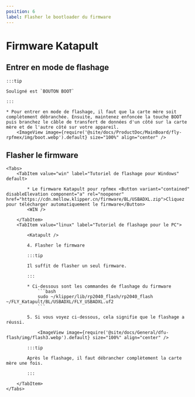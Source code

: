 ```yaml
---
position: 6
label: Flasher le bootloader du firmware
---
```



# Firmware Katapult



## Entrer en mode de flashage

    :::tip

    Souligné est `BOUTON BOOT`

    :::

    * Pour entrer en mode de flashage, il faut que la carte mère soit complètement débranchée. Ensuite, maintenez enfoncée la touche BOOT puis branchez le câble de transfert de données d'un côté sur la carte mère et de l'autre côté sur votre appareil.
        <ImageView image={require('@site/docs/ProductDoc/MainBoard/fly-rpfmex/img/boot.webp').default} size="100%" align="center" />

## Flasher le firmware
    <Tabs>
        <TabItem value="win" label="Tutoriel de flashage pour Windows" default>

            * Le firmware Katapult pour rpfmex <Button variant="contained" disableElevation component="a" rel="noopener" href="https://cdn.mellow.klipper.cn/firmware/BL/USBADXL.zip">Cliquez pour télécharger automatiquement le firmware</Button>
            <WIN />
            
        </TabItem>
        <TabItem value="linux" label="Tutoriel de flashage pour le PC">
            
            <Katapult />

            4. Flasher le firmware

            :::tip

            Il suffit de flasher un seul firmware.

            :::

            * Ci-dessous sont les commandes de flashage du firmware
                ```bash
                sudo ~/klipper/lib/rp2040_flash/rp2040_flash ~/FLY_Katapult/BL/USBADXL/FLY_USBADXL.uf2
                ```

            5. Si vous voyez ci-dessous, cela signifie que le flashage a réussi.

                <ImageView image={require('@site/docs/General/dfu-flash/img/flash3.webp').default} size="100%" align="center" />

            :::tip

            Après le flashage, il faut débrancher complètement la carte mère une fois.

            :::

        </TabItem>
    </Tabs>
